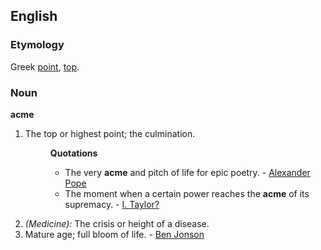 ==English==
===Etymology===
Greek [[point]], [[top]].
===Noun===
'''acme'''

# The top or highest point; the culmination.
#:'''Quotations'''
#:* The very '''acme''' and pitch of life for epic poetry. - [[Alexander Pope]]
#:* The moment when a certain power reaches the '''acme''' of its supremacy. - [[I. Taylor?]]
#''(Medicine):'' The crisis or height of a disease.
# Mature age; full bloom of life. - [[Ben Jonson]]